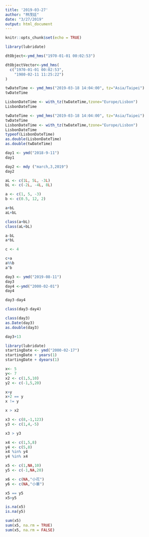 ```yaml
---
title: '2019-03-27'
author: "林茂廷"
date: "3/27/2019"
output: html_document
---
```


```r
knitr::opts_chunk$set(echo = TRUE)
```

```r
library(lubridate)
```

```r
dtObject<-ymd_hms("1970-01-01 00:02:53") 

```

```r
dtObjectVector<-ymd_hms(
  c("1970-01-01 00:02:53",
    "1980-02-11 11:25:22")
)
```

```r
twDateTime <- ymd_hms("2019-03-18 14:04:00", tz="Asia/Taipei")
twDateTime
```

```r
LisbonDateTime <- with_tz(twDateTime,tzone="Europe/Lisbon")
LisbonDateTime
```

```r
twDateTime <- ymd_hms("2019-03-18 14:04:00", tz="Asia/Taipei")
twDateTime
LisbonDateTime <- with_tz(twDateTime,tzone="Europe/Lisbon")
LisbonDateTime
typeof(LisbonDateTime)
as.double(LisbonDateTime)
as.double(twDateTime)
```


```r
day1 <- ymd("2018-9-11")
day1
```
```r
day2 <- mdy ("march,3,2019")
day2
```

```r
aL <- c(1L, 5L, -3L)
bL <- c(-2L, -4L, 8L)
```

```r
a <- c(1, 5, -3)
b <- c(0.5, 12, 2)
```
```r
a+bL
aL+bL
```
```r
class(a+bL)
class(aL+bL)
```
```r
a-bL
a*bL
```
```r
c <- 4
```

```r
c+a
a%%b
a^b
```
```r
day3 <- ymd("2019-08-11")
day3
day4 <-ymd("2000-02-01")
day4
```

```r
day3-day4
```

```r
class(day3-day4)
```
```r
class(day3)
as.Date(day3)
as.double(day3)
```
```r
day3+13
```
```r
library(lubridate)
startingDate <- ymd("2000-02-17")
startingDate + years(1)
startingDate + dyears(1)
```
```r
x<- 5
y<- 7
x2 <- c(1,5,10)
y2 <- c(-1,5,20)
```
```r
x>y
x+2 == y
x != y
```
```r
x > x2
```
```r
x3 <- c(8,-1,123)
y3 <- c(1,4,-5)
```

```r
x3 > y3
```
```r
x4 <- c(1,5,8)
y4 <- c(5,8)
x4 %in% y4
y4 %in% x4
```
```r
x5 <- c(1,NA,10)
y5 <- c(-1,NA,20)

x6 <- c(NA,"小花")
y6 <- c(NA,"小華")
```

```r
x5 == y5
x5>y5
```
```r
is.na(x5)
is.na(y5)
```
```r
sum(x5)
sum(x5, na.rm = TRUE)
sum(x5, na.rm = FALSE)
```

